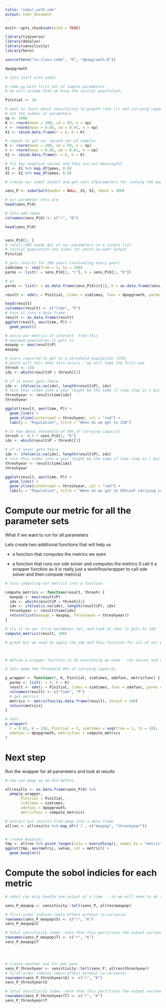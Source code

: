 ```yaml
---
title: "sobol_with_ode"
output: html_document
---
```


```r
knitr::opts_chunk$set(echo = TRUE)

library(tidyverse)
library(deSolve)
library(sensitivity)
library(here)
```

```r
source(here("in-class-code", "R", "dpopgrowth.R"))

dpopgrowth

# lets start with sobel

# come up with first set of sample parameters
# we will assume that we know the initial population,

Pinitial <- 10

# want to learn about sensitivity to growth rate (r) and carrying capacity
# set the number of parameters
np <- 2000
K <- rnorm(mean = 200, sd = 50, n = np)
r <- rnorm(mean = 0.05, sd = 0.01, n = np)
X1 <- cbind.data.frame(r = r, K = K)

# repeat to get our second set of samples
K <- rnorm(mean = 200, sd = 50, n = np)
r <- rnorm(mean = 0.05, sd = 0.01, n = np)
X2 <- cbind.data.frame(r = r, K = K)

# fix any negative values and they are not meaningful
X1 <- X1 %>% map_df(pmax, 0.0)
X2 <- X2 %>% map_df(pmax, 0.0)

# create our sobel object and get sets ofparameters for running the model

sens_P <- sobolSalt(model = NULL, X1, X2, nboot = 300)

# our parameter sets are
head(sens_P$X)

# lets add names
colnames(sens_P$X) <- c("r", "K")

head(sens_P$X)


sens_P$X[1, ]
# recall ODE needs ALL of our parameters in a single list
# initial population and times for which we want output
Pinitial

# gets results for 200 years (evaluating every year)
simtimes <- seq(from = 1, to = 200)
parms <- list(r = sens_P$X[1, "r"], K = sens_P$X[1, "K"])

# or
parms <- list(r = as.data.frame(sens_P$X)$r[1], K = as.data.frame(sens_P$X)$K[1])

result <- ode(y = Pinitial, times = simtimes, func = dpopgrowth, parms = parms)

head(result)
colnames(result) <- c("time", "P")
# turn it into a data frame
result <- as.data.frame(result)
ggplot(result, aes(time, P)) +
  geom_point()

# extra our metrics of interest  from this
# maximum population it gets to
maxpop <- max(result$P)
maxpop

# years required to get to a threshold population (150)
# which will tell when this occurs - we will take the first one
thresh <- 150
idx <- which(result$P > thresh)[1]

# if it never gets there
idx <- ifelse(is.na(idx), length(result$P), idx)
# turn this index into a year (might be the same if time step in 1 but just in case it isn't)
threshyear <- result$time[idx]
threshyear

ggplot(result, aes(time, P)) +
  geom_line() +
  geom_vline(xintercept = threshyear, col = "red") +
  labs(y = "Population", title = "When do we get to 150")

# or how about threshold of 50% of carrying capacity
thresh <- 0.5 * sens_P$X[1, "K"]
idx <- which(result$P > thresh)[1]

# if it never gets there
idx <- ifelse(is.na(idx), length(result$P), idx)
# turn this index into a year (might be the same if time step in 1 but just in case it isn't)
threshyear <- result$time[idx]
threshyear

ggplot(result, aes(time, P)) +
  geom_line() +
  geom_vline(xintercept = threshyear, col = "red") +
  labs(y = "Population", title = "When do we get to 50%\nof carrying capacity")
```
# Compute our metric for all the parameter sets

What if we want to run for all parameters

Lets create two additional functions that will help us

* a function that computes the metrics we want

* a function that runs our ode solver and computes the metrics (I call it a wrapper function as it is really just a workflow/wrapper to call ode solver and then compute metrics)
```r
# turn computing our metrics into a function

compute_metrics <- function(result, thresh) {
  maxpop <- max(result$P)
  idx <- which(result$P > thresh)[1]
  idx <- ifelse(is.na(idx), length(result$P), idx)
  threshyear <- result$time[idx]
  return(list(maxpop = maxpop, threshyear = threshyear))
}

# try it on our first parameter set, and look at when it gets to 100
compute_metrics(result, 100)

# great but we need to apply the ode and this function for all of our parameters



# define a wrapper function to do everything we need - run solver and compute metrics - and send back results for each parameter

# lets make the threshold 90% of carrying capacity

p_wrapper <- function(r, K, Pinitial, simtimes, odefunc, metricfunc) {
  parms <- list(r = r, K = K)
  result <- ode(y = Pinitial, times = simtimes, func = odefunc, parms = parms, method="euler")
  colnames(result) <- c("time", "P")
  # get metrics
  metrics <- metricfunc(as.data.frame(result), thresh = 100)
  return(metrics)
}

# test
p_wrapper(
  r = 0.01, K = 150, Pinitial = 3, simtimes = seq(from = 1, to = 10),
  odefunc = dpopgrowth, metricfunc = compute_metrics
)
```



# Next step

Run the wrapper for all parameters and look at results


```r
# now use pmap as we did before

allresults <- as.data.frame(sens_P$X) %>% 
  pmap(p_wrapper, 
       Pinitial = Pinitial, 
       simtimes = simtimes, 
       odefunc = dpopgrowth, 
       metricfunc = compute_metrics)

# extract out results from pmap into a data frame
allres <- allresults %>% map_dfr(`[`, c("maxpop", "threshyear"))


# create boxplots
tmp <- allres %>% pivot_longer(cols = everything(), names_to = "metric", values_to = "value")
ggplot(tmp, aes(metric, value, col = metric)) +
  geom_boxplot()
```

# Compute the sobol indicies for each metric

```r
# sobol can only handle one output at a time  - so we will need to do them separately

sens_P_maxpop <- sensitivity::tell(sens_P, allres$maxpop)

# first-order indices (main effect without co-variance)
rownames(sens_P_maxpop$S) <- c("r", "K")
sens_P_maxpop$S

# total sensitivity index -note that this partitions the output variance
rownames(sens_P_maxpop$T) <- c("r", "K")
sens_P_maxpop$T




# create another one for max year
sens_P_threshyear <- sensitivity::tell(sens_P, allres$threshyear)
# first-order indices (main effect without co-variance)
rownames(sens_P_threshyear$S) <- c("r", "K")
sens_P_threshyear$S

# total sensitivity index -note that this partitions the output variance - so values sum to 1
rownames(sens_P_threshyear$T) <- c("r", "K")
sens_P_threshyear$T
```


